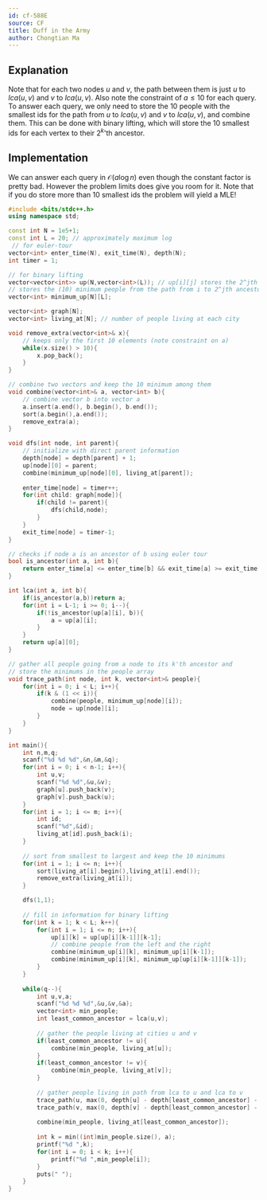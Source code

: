 ```yaml
---
id: cf-588E
source: CF
title: Duff in the Army
author: Chongtian Ma
---
```


## Explanation
Note that for each two nodes $u$ and $v$, the path between them is just $u$ to $lca(u,v)$ and $v$ to $lca(u,v)$. Also note the constraint
of $a \leq 10$ for each query. To answer each query, we only need to store the $10$ people with the smallest ids for the path from $u$ to
$lca(u,v)$ and $v$ to $lca(u,v)$, and combine them. This can be done with binary lifting, which will store the $10$ smallest ids for each
vertex to their $2^k$'th ancestor.

## Implementation
We can answer each query in $\mathcal{O}(a \log n)$ even though the constant factor is pretty bad. However the problem limits does give you 
room for it. Note that if you do store more than $10$ smallest ids the problem will yield a MLE!

<LanguageSection>
<CPPSection>

```cpp
#include <bits/stdc++.h>
using namespace std;

const int N = 1e5+1;
const int L = 20; // approximately maximum log
 // for euler-tour
vector<int> enter_time(N), exit_time(N), depth(N);
int timer = 1;

// for binary lifting 
vector<vector<int>> up(N,vector<int>(L)); // up[i][j] stores the 2^jth ancestor for i
// stores the (10) minimum people from the path from i to 2^jth ancestor
vector<int> minimum_up[N][L];

vector<int> graph[N];
vector<int> living_at[N]; // number of people living at each city

void remove_extra(vector<int>& x){
	// keeps only the first 10 elements (note constraint on a)
	while(x.size() > 10){
		x.pop_back();
	}
}

// combine two vectors and keep the 10 minimum among them
void combine(vector<int>& a, vector<int> b){
	// combine vector b into vector a
	a.insert(a.end(), b.begin(), b.end());
	sort(a.begin(),a.end());
	remove_extra(a);
}

void dfs(int node, int parent){
	// initialize with direct parent information
	depth[node] = depth[parent] + 1;
	up[node][0] = parent;
	combine(minimum_up[node][0], living_at[parent]);
	
	enter_time[node] = timer++;
	for(int child: graph[node]){
		if(child != parent){
			dfs(child,node);
		}
	}
	exit_time[node] = timer-1;
}

// checks if node a is an ancestor of b using euler tour
bool is_ancestor(int a, int b){
	return enter_time[a] <= enter_time[b] && exit_time[a] >= exit_time[b];
}

int lca(int a, int b){
	if(is_ancestor(a,b))return a;
	for(int i = L-1; i >= 0; i--){
		if(!is_ancestor(up[a][i], b)){
			a = up[a][i];
		}
	}
	return up[a][0];
}

// gather all people going from a node to its k'th ancestor and
// store the minimums in the people array
void trace_path(int node, int k, vector<int>& people){
	for(int i = 0; i < L; i++){
		if(k & (1 << i)){
			combine(people, minimum_up[node][i]);
			node = up[node][i];
		}
	}
}

int main(){
	int n,m,q;
	scanf("%d %d %d",&n,&m,&q);
	for(int i = 0; i < n-1; i++){
		int u,v;
		scanf("%d %d",&u,&v);
		graph[u].push_back(v);
		graph[v].push_back(u);
	}
	for(int i = 1; i <= m; i++){
		int id;
		scanf("%d",&id);
		living_at[id].push_back(i);
	}
	
	// sort from smallest to largest and keep the 10 minimums
	for(int i = 1; i <= n; i++){
		sort(living_at[i].begin(),living_at[i].end());
		remove_extra(living_at[i]);
	}

	dfs(1,1);
	
	// fill in information for binary lifting
	for(int k = 1; k < L; k++){
		for(int i = 1; i <= n; i++){
			up[i][k] = up[up[i][k-1]][k-1];
			// combine people from the left and the right
			combine(minimum_up[i][k], minimum_up[i][k-1]);
			combine(minimum_up[i][k], minimum_up[up[i][k-1]][k-1]);
		}
	}
	
	while(q--){
		int u,v,a;
		scanf("%d %d %d",&u,&v,&a);
		vector<int> min_people;
		int least_common_ancestor = lca(u,v);
		
		// gather the people living at cities u and v
		if(least_common_ancestor != u){
			combine(min_people, living_at[u]);
		}
		if(least_common_ancestor != v){
			combine(min_people, living_at[v]);
		}
		
		// gather people living in path from lca to u and lca to v
		trace_path(u, max(0, depth[u] - depth[least_common_ancestor] - 1), min_people);
		trace_path(v, max(0, depth[v] - depth[least_common_ancestor] - 1), min_people);
		
		combine(min_people, living_at[least_common_ancestor]);
		
		int k = min((int)min_people.size(), a);
		printf("%d ",k);
		for(int i = 0; i < k; i++){
			printf("%d ",min_people[i]);
		}
		puts(" ");	
	}
}
```

</CPPSection>
</LanguageSection>
